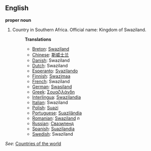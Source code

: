 ==English==

'''proper noun'''

# Country in Southern Africa. Official name: Kingdom of Swaziland.
#:'''Translations'''
#:*[[Breton]]: [[Swaziland]]
#:*[[Chinese]]: [[斯威士兰]]
#:*[[Danish]]: Swaziland
#:*[[Dutch]]: Swaziland
#:*[[Esperanto]]: [[Svazilando]]
#:*[[Finnish]]: [[Swazimaa]]
#:*[[French]]: Swaziland
#:*[[German]]: [[Swasiland]]
#:*[[Greek]]: [[Σουαζιλάνδη]]
#:*[[Interlingua]]: [[Swazilandia]]
#:*[[Italian]]: Swaziland
#:*[[Polish]]: [[Suazi]]
#:*[[Portuguese]]: [[Suazilândia]]
#:*[[Romanian]]: [[Swaziland]] ''n''
#:*[[Russian]]: [[Свазиленд]]
#:*[[Spanish]]: [[Suazilandia]]
#:*[[Swedish]]: Swaziland

''See'': [[Countries of the world]]